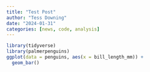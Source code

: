 ```yaml
---
title: "Test Post"
author: "Tess Downing"
date: "2024-01-31"
categories: [news, code, analysis]
---
```


```r
library(tidyverse)
library(palmerpenguins)
ggplot(data = penguins, aes(x = bill_length_mm)) +
  geom_bar()
```

